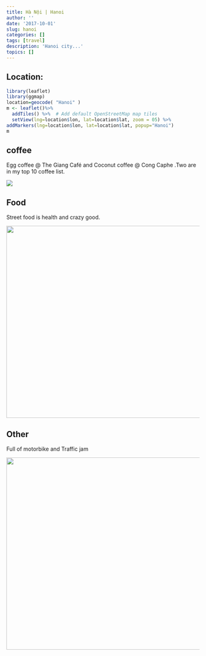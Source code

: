 ```yaml
---
title: Hà Nội | Hanoi
author: ''
date: '2017-10-01'
slug: hanoi
categories: []
tags: [travel]
description: 'Hanoi city...' 
topics: []
---
```


## Location:
```r
library(leaflet)
library(ggmap)
location=geocode( "Hanoi" )
m <- leaflet()%>%
  addTiles() %>%  # Add default OpenStreetMap map tiles
  setView(lng=location$lon, lat=location$lat, zoom = 05) %>%
addMarkers(lng=location$lon, lat=location$lat, popup="Hanoi")
m

```


## coffee

Egg coffee @ The Giang Café and Coconut coffee @ Cong Caphe .Two are in my top 10 coffee list.

![](/post/2017-10-01-hanoi_files/Hanoi001.png)

## Food

Street food is health and crazy good.

![](/post/2017-10-01-hanoi_files/IMG_20171005_124316.jpg){width=700px height=500px}


## Other
Full of motorbike and Traffic jam

![](/post/2017-10-01-hanoi_files/IMG_20171002_172412.jpg){width=700px height=500px}






